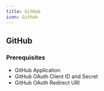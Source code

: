```yaml
---
title: GitHub
icon: Github
---
```


## GitHub

### Prerequisites

- GitHub Application
- GitHub OAuth Client ID and Secret
- GitHub OAuth Redirect URI
